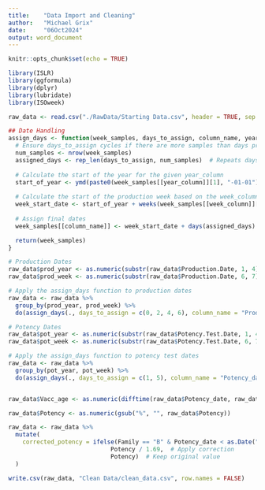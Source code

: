 ```yaml
---
title:    "Data Import and Cleaning"
author:   "Michael Grix"
date:     "06Oct2024"
output: word_document
---
```


```r
knitr::opts_chunk$set(echo = TRUE)
```

```r
library(ISLR)
library(ggformula)
library(dplyr)
library(lubridate)
library(ISOweek)
```

```r
raw_data <- read.csv("./RawData/Starting Data.csv", header = TRUE, sep = ",")
```

```r
## Date Handling
assign_days <- function(week_samples, days_to_assign, column_name, year_column, week_column) {
  # Ensure days_to_assign cycles if there are more samples than days provided
  num_samples <- nrow(week_samples)
  assigned_days <- rep_len(days_to_assign, num_samples)  # Repeats days_to_assign if necessary
  
  # Calculate the start of the year for the given year_column
  start_of_year <- ymd(paste0(week_samples[[year_column]][1], "-01-01"))
  
  # Calculate the start of the production week based on the week_column
  week_start_date <- start_of_year + weeks(week_samples[[week_column]][1] - 1)
  
  # Assign final dates
  week_samples[[column_name]] <- week_start_date + days(assigned_days)

  return(week_samples)
}

# Production Dates
raw_data$prod_year <- as.numeric(substr(raw_data$Production.Date, 1, 4))
raw_data$prod_week <- as.numeric(substr(raw_data$Production.Date, 6, 7))

# Apply the assign_days function to production dates
raw_data <- raw_data %>%
  group_by(prod_year, prod_week) %>%
  do(assign_days(., days_to_assign = c(0, 2, 4, 6), column_name = "Prod_date", year_column = "prod_year", week_column = "prod_week"))

# Potency Dates
raw_data$pot_year <- as.numeric(substr(raw_data$Potency.Test.Date, 1, 4))
raw_data$pot_week <- as.numeric(substr(raw_data$Potency.Test.Date, 6, 7))

# Apply the assign_days function to potency test dates
raw_data <- raw_data %>%
  group_by(pot_year, pot_week) %>%
  do(assign_days(., days_to_assign = c(1, 5), column_name = "Potency_date", year_column = "pot_year", week_column = "pot_week"))


raw_data$Vacc_age <- as.numeric(difftime(raw_data$Potency_date, raw_data$Prod_date, units = "days"))

```

```r

raw_data$Potency <- as.numeric(gsub("%", "", raw_data$Potency))

raw_data <- raw_data %>%
  mutate(
    corrected_potency = ifelse(Family == "B" & Potency_date < as.Date("2017-11-27"),
                             Potency / 1.69,  # Apply correction
                             Potency)  # Keep original value
  )

```

```r
write.csv(raw_data, "Clean Data/clean_data.csv", row.names = FALSE)
```

